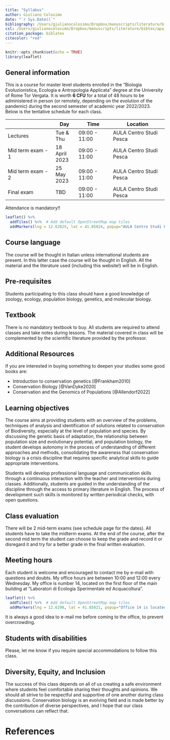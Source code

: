 ```yaml
---
title: "Syllabus"
author: Giuliano Colosimo
date: "`r Sys.Date()`"
bibliography: /Users/giulianocolosimo/Dropbox/manuscripts/literature/bibtex/comprehensive_database.bib
csl: /Users/giulianocolosimo/Dropbox/manuscripts/literature/bibtex/apa_5th_edition.csl
citation_package: biblatex
citecolor: "red"
---
```


```r
knitr::opts_chunk$set(echo = TRUE)
library(leaflet)
```


## General information

This is a course for master level students enrolled in the "Biologia Evoluzionistica, Ecologia e Antropologia Applicata" degree at the University of Rome Tor Vergata. It is worth **6 CFU** for a total of 48 hours to be administered in person (or remotely, depending on the evolution of the pandemic) during the second semester of academic year 2022/2023. Below is the tentative schedule for each class.


|                      | Day       | Time           | Location                |
|----------------------|-----------|----------------|-------------------------|
| Lectures             | Tue & Thu | 09:00 - 11:00  | AULA Centro Studi Pesca |
| Mid term exam - 1    | 18 April 2023       | 09:00 - 11:00 | AULA Centro Studi Pesca |
| Mid term exam - 2    | 25 May 2023       | 09:00 - 11:00 | AULA Centro Studi Pesca |
| Final exam           | TBD       | 09:00 - 11:00 | AULA Centro Studi Pesca |


::: callout-important
Attendance is mandatory!!
:::


```r
leaflet() %>%
  addTiles() %>%  # Add default OpenStreetMap map tiles
  addMarkers(lng = 12.62825, lat = 41.85024, popup="AULA Centro Studi Pesca")
```


## Course language

The course will be thought in Italian unless international students are present. In this latter case the course will be thought in English. All the material and the literature used (including this website!) will be in English.

## Pre-requisites

Students participating to this class should have a good knowledge of zoology, ecology, population biology,  genetics, and molecular biology.

## Textbook

There is no mandatory textbook to buy. All students are required to attend classes and take notes during lessons. The material covered in class will be complemented by the scientific literature provided by the professor. 

## Additional Resources

If you are interested in buying something to deepen your studies some good books are:

- Introduction to conservation genetics [@Frankham2010]
- Conservation Biology [@VanDyke2020]
- Conservation and the Genomics of Populations [@Allendorf2022]

## Learning objectives

The course aims at providing students with an overview of the problems, techniques of analysis and identification of solutions related to conservation of Biodiversity, especially at the level of population and species. By discussing the genetic basis of adaptation, the relationship between population size and evolutionary potential, and population biology, the student develops autonomy in the process of understanding of different approaches and methods, consolidating the awareness that conservation biology is a crisis discipline that requires specific analytical skills to guide appropriate interventions.

Students will develop professional language and communication skills through a continuous interaction with the teacher and interventions during classes. Additionally, students are guided in the understanding of the discipline through the access to primary literature in English. The process of development such skills is monitored by written periodical checks, with open questions.

## Class evaluation

There will be 2 mid-term exams (see schedule page for the dates). All students have to take the midterm exams. At the end of the course, after the second mid term the student can choose to keep the grade and record it or disregard it and try for a better grade in the final written evaluation.

## Meeting hours

Each student is welcome and encouraged to contact me by e-mail with questions and doubts. My office hours are between 10:00 and 12:00 every Wednesday. My office is number 14, located on the first floor of the main building at "Laboratori di Ecologia Sperimentale ed Acquacoltura". 


```r
leaflet() %>%
  addTiles() %>%  # Add default OpenStreetMap map tiles
  addMarkers(lng = 12.6298, lat = 41.85021, popup="Office 14 is located on the first floor of this building")
```


::: callout-tip
It is always a good idea to e-mail me before coming to the office, to prevent overcrowding.
:::

## Students with disabilities

Please, let me know if you require special accommodations to follow this class.

## Diversity, Equity, and Inclusion

The success of this class depends on all of us creating a safe environment where students feel comfortable sharing their thoughts and opinions. We should all strive to be respectful and supportive of one another during class discussions. Conservation biology is an evolving field and is made better by the contribution of diverse perspectives, and I hope that our class conversations can reflect that.

# References